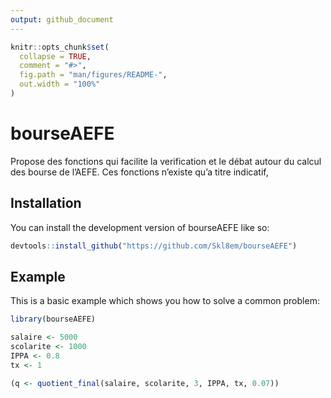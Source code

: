 ```yaml
---
output: github_document
---
```


<!-- README.md is generated from README.Rmd. Please edit that file -->

```r
knitr::opts_chunk$set(
  collapse = TRUE,
  comment = "#>",
  fig.path = "man/figures/README-",
  out.width = "100%"
)
```

# bourseAEFE

<!-- badges: start -->
<!-- badges: end -->

Propose des fonctions qui facilite la verification et le débat autour du calcul des bourse de l'AEFE. Ces fonctions n'existe qu'a titre indicatif, 

## Installation

You can install the development version of bourseAEFE like so:

``` r
devtools::install_github("https://github.com/Skl8em/bourseAEFE")
```

## Example

This is a basic example which shows you how to solve a common problem:

```r
library(bourseAEFE)

salaire <- 5000
scolarite <- 1000
IPPA <- 0.8
tx <- 1

(q <- quotient_final(salaire, scolarite, 3, IPPA, tx, 0.07))

```
